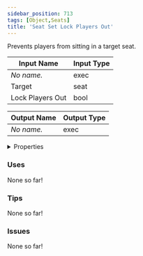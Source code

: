 ```yaml
---
sidebar_position: 713
tags: [Object,Seats]
title: 'Seat Set Lock Players Out'
---
```


Prevents players from sitting in a target seat.






<EsbSvg />

| Input Name | Input Type |
|-----------|-----------|
| *No name.* | exec |
| Target | seat |
| Lock Players Out | bool |

| Output Name | Output Type |
|-----------|-----------|
| *No name.* | exec |


<details>
  <summary>Properties</summary>
  <div>
    <div>
    <table>
      <thead>
        <tr>
          <th>Is beta required?</th>
          <th>❌</th>
        </tr>
        <tr>
          <th>Is this chip a trolling risk?</th>
          <th>❌</th>
        </tr>
        <tr>
          <th>Is this chip a role assignment risk?</th>
          <th>❌</th>
        </tr>
        <tr>
          <th>Chip UUID</th>
          <th>face947c-8ac1-4d8e-8318-e7ec98bf466d</th>
        </tr>
      </thead>
    </table>
    </div>
  </div>
</details>

### Uses

None so far!

### Tips

None so far!

### Issues

None so far!